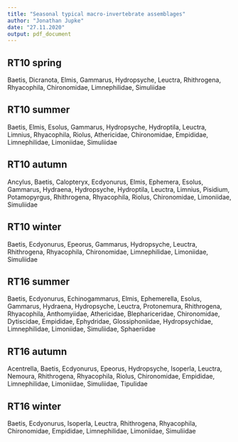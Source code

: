 ```yaml
---
title: "Seasonal typical macro-invertebrate assemblages"
author: "Jonathan Jupke"
date: "27.11.2020"
output: pdf_document
---
```


## RT10 spring 
Baetis, Dicranota, Elmis, Gammarus, Hydropsyche, Leuctra, Rhithrogena, Rhyacophila, Chironomidae, Limnephilidae, Simuliidae    

## RT10 summer 
Baetis, Elmis, Esolus, Gammarus, Hydropsyche, Hydroptila, Leuctra, Limnius, Rhyacophila, Riolus, Athericidae, Chironomidae, Empididae, Limnephilidae, Limoniidae, Simuliidae    

## RT10 autumn 
Ancylus, Baetis, Calopteryx, Ecdyonurus, Elmis, Ephemera, Esolus, Gammarus, Hydraena, Hydropsyche, Hydroptila, Leuctra, Limnius, Pisidium, Potamopyrgus, Rhithrogena, Rhyacophila, Riolus, Chironomidae, Limoniidae, Simuliidae

## RT10 winter 
Baetis, Ecdyonurus, Epeorus, Gammarus, Hydropsyche, Leuctra, Rhithrogena, Rhyacophila, Chironomidae, Limnephilidae, Limoniidae, Simuliidae    
 
## RT16 summer 
Baetis, Ecdyonurus, Echinogammarus, Elmis, Ephemerella, Esolus, Gammarus, Hydraena, Hydropsyche, Leuctra, Protonemura, Rhithrogena, Rhyacophila, Anthomyiidae, Athericidae, Blephariceridae, Chironomidae, Dytiscidae, Empididae, Ephydridae, Glossiphoniidae, Hydropsychidae, Limnephilidae, Limoniidae, Simuliidae, Sphaeriidae    

## RT16 autumn 
Acentrella, Baetis, Ecdyonurus, Epeorus, Hydropsyche, Isoperla, Leuctra, Nemoura, Rhithrogena, Rhyacophila, Riolus, Chironomidae, Empididae, Limnephilidae, Limoniidae, Simuliidae, Tipulidae  

## RT16 winter 
Baetis, Ecdyonurus, Isoperla, Leuctra, Rhithrogena, Rhyacophila, Chironomidae, Empididae, Limnephilidae, Limoniidae, Simuliidae    
